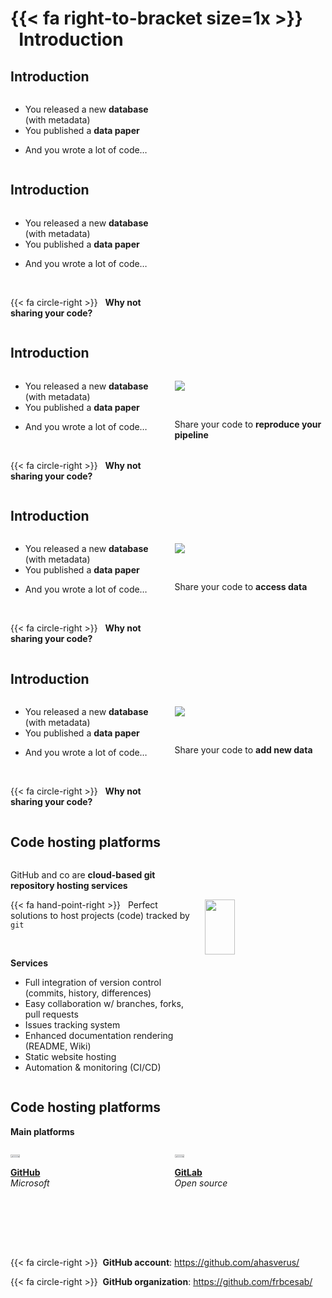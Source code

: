 # {{< fa right-to-bracket size=1x >}} &nbsp;&nbsp;Introduction



## Introduction

:::: {.columns}

::: {.column width=50%}
- You released a new **database** (with metadata)
- You published a **data paper**

<!-- New list -->

- And you wrote a lot of code...
:::

::: {.column width=50%}
:::

::::


## Introduction

:::: {.columns}

::: {.column width=50%}
- You released a new **database** (with metadata)
- You published a **data paper**

<!-- New list -->

- And you wrote a lot of code...

<br/>

{{< fa circle-right >}} &nbsp; **Why not sharing your code?**
:::

::: {.column width=50%}
:::

::::


## Introduction

:::: {.columns}

::: {.column width=50%}
- You released a new **database** (with metadata)
- You published a **data paper**

<!-- New list -->

- And you wrote a lot of code...

<br/>

{{< fa circle-right >}} &nbsp; **Why not sharing your code?**
:::

::: {.column width=50%}
![](images/pipeline-1.png)

<br/>

Share your code to **reproduce your pipeline**
:::

::::



## Introduction

:::: {.columns}

::: {.column width=50%}
- You released a new **database** (with metadata)
- You published a **data paper**

<!-- New list -->

- And you wrote a lot of code...

<br/>

{{< fa circle-right >}} &nbsp; **Why not sharing your code?**
:::

::: {.column width=50%}
![](images/pipeline-2.png)

<br/>

Share your code to **access data**
:::

::::


## Introduction

:::: {.columns}

::: {.column width=50%}
- You released a new **database** (with metadata)
- You published a **data paper**

<!-- New list -->

- And you wrote a lot of code...

<br/>

{{< fa circle-right >}} &nbsp; **Why not sharing your code?**
:::

::: {.column width=50%}
![](images/pipeline-3.png)

<br/>

Share your code to **add new data**
:::

::::



## Code hosting platforms

::::{ .columns }
:::{ .column width="60%"}

GitHub and co are **cloud-based git repository hosting services**

{{< fa hand-point-right >}} &nbsp;
Perfect solutions to host projects (code) tracked by `git`


<br>

**Services**

- Full integration of version control (commits, history, differences)
- Easy collaboration w/ branches, forks, pull requests
- Issues tracking system
- Enhanced documentation rendering (README, Wiki)
- Static website hosting
- Automation & monitoring (CI/CD)
:::

:::{ .column .center width="40%"}
<br/><br/>

![](images/git-logo.png){width="50%"}
:::

::::


## Code hosting platforms

**Main platforms**

::::{ .columns }
:::{ .column width="50%" .center}
![](images/github-logo.png){width="25%"}
<br>
[**GitHub**](https://github.com/)
<br>
[_Microsoft_]{.small}
:::
:::{ .column width="50%" .center}
![](images/gitlab-logo.png){width="25%"}
<br>
[**GitLab**](https://gitlab.com/)
<br>
[_Open source_]{.small}
:::
::::


<br/><br/><br/><br/>

{{< fa circle-right >}} &nbsp;**GitHub account**: <https://github.com/ahasverus/>

{{< fa circle-right >}} &nbsp;**GitHub organization**: <https://github.com/frbcesab/>
